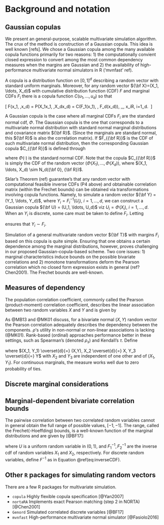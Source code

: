 # Background and notation

## Gaussian copulas

We present an general-purpose, scalable multivariate simulation algorithm. The crux of the method is construction of a Gaussian copula. This idea is well known [refs]. We chose a Gaussian copula among the many available copula functions primarily for two reasons: 1) the computationally convient closed expression to convert among the most common dependency measures when the margins are Gaussian and 2) the availability of high-performance multivariate normal simulators in R ('mvnfast' ref).  

A copula is a distribution function on $[0,1]^d$ describing a random vector with standard uniform marginals. Moreover, for any random vector ${\bf X}=(X_1, \ldots, X_d)$ with cumulative distribution function (CDF) $F$ and marginal CDFs $F_i$ there is a copula function 
$C(u_1, \ldots, u_d)$ so that 

\[
F(x_1, \ldots,x_d) = \mathbb P(X_1\leq x_1, \ldots,X_d\leq x_d) = C(F_1(x_1), \ldots, F_d(x_d)), \,\,\, x_i\in \mathbb R, i=1,\ldots,d. 
\]  

A Gaussian copula is the case where all marginal CDFs $F_i$ are the standard normal cdf, $\Phi$. The Gaussian copula is the one that corresponds to a multivariate normal distribution with standard normal marginal distributions and covariance matrix ${\bf R}$. (Since the marginals are standard normal, this ${\bf R}$ is also the correlation matrix). If $F_{{\bf R}}$ is the CDF of such multivariate normal distribution, then the corresponding Gaussian copula $C_{{\bf R}}$ is defined through

\begin{equation}
(\#eq:gauss)
F_{{\bf R}}(x_1, \ldots, x_d) = C_{{\bf R}}(\Phi(x_1), \ldots, \Phi(x_d)),
\end{equation}

where $\Phi(\cdot)$ is the standard normal CDF. Note that the copula $C_{{\bf R}}$ is simply the CDF of the random vector $(\Phi(X_1), \ldots, \Phi(X_d))$, where  $(X_1, \ldots, X_d) \sim N_d({\bf 0}, {\bf R})$. 

Sklar's Theorem (ref) guarantee's that any random vector with computational feasible inverse CDFs (P4 above) and obtainable correlation matrix (within the Frechet bounds) can be obtained via transformations involving copula functions. Namely, to simulate a random vector ${\bf Y}  = (Y_1, \ldots,  Y_d)$, where $Y_i=F_i^{-1}(U_i)$, $i=1, \ldots, d$, we can construct a Gaussian copula ${\bf U} = (U_1, \ldots,  U_d)$ viz $U_i=\Phi(X_i)$, $i=1, \ldots, d$. When an $Y_i$ is discrete, some care must be taken to define $F_i$. Letting 

\begin{equation}
F_{i}^{-1} = inf\{y:F_{i}(y) \geq u \}
(\#eq:inverseCDF)
\end{equation}

\noindent ensures that $Y_i \sim F_i$.

Simulation of a general multivariate random vector ${\bf T}$ with margins $F_i$ based on this copula is quite simple. Ensuring that one obtains a certain dependence among the marginal distributions, however, proves challenging in our proposed Gaussian-copula-based scheme. Two core issues: 1) marginal characteristics induce bounds on the possible bivariate correlations and 2) monotone transformations deform the Pearson correlation which no closed form expression exists in general (ref? Chen2001). The Frechet bounds are well-known.

## Measures of dependency

The population correlation coefficient, commonly called the Pearson (product-moment) correlation coefficient, describes the linear association between two random variables $X$ and $Y$ and is given by

\begin{equation}
(\#eq:pearson)
\rho(X,Y) = \frac{E(XY) - E(X)E(Y)}{\left[ var(X)var(Y)\right]^{1/2}} 
\end{equation}

As @MB13 and @MK01 discuss, for a bivariate normal $(X,Y)$ random vector the Pearson correlation adequately describes the dependency between the components. $\rho$'s utility in non-normal or non-linear associations is lacking (@MK01). Rank-based (ordinal) approaches performance better in these settings, such as Spearman's (denoted $\rho_s$) and Kendall's $\tau$. Define 

\begin{equation}
(\#eq:spearman)
\rho_s(X,Y) = 3 \left[ P\left[ (X_1 - X_2)(Y_1-Y_3) > 0 \right] - P\left[ (X_1 - X_2)(Y_1-Y_3) < 0 \right] \right]
\end{equation}

\noindent where $(X_1, Y_1) \overset{d}{=} (X,Y), X_2 \overset{d}{=} X, Y_3 \overset{d}{=} Y$ with $X_2$ and $Y_3$ are independent of one other and of $(X_1, Y_1)$. For continuous marginals, the measure works well due to zero probability of ties. 

## Discrete marginal considerations

<!-- 
For discrete marginals, however, one could perform a rescaled version of $\rho_s$ for random variables $X,Y$ with pmfs (or pdfs) $p(x)$ and $q(y)$, respectively. 

\begin{equation}
(\#eq:spearmanRescaled)
\rho_{RS}(X,Y) = \frac{\rho_s(X,Y)}{ \left[ \left[ 1 - \sum_x p(x)^3 \right] \left[ 1 - \sum_y q(y)^3 \right] \right]^{1/2}}
\end{equation}

\noindent Kendall's $\tau$ is the probability of concordant pairs minus the probability of discordant pairs and is given compactly as

\begin{equation}
  (\#eq:tau)
  \tau(X,Y) = \frac{\rho_s(X,Y)}{ \left[ \left[ 1 - \sum_x p(x)^3 \right] \left[ 1 - \sum_y q(y)^3 \right] \right]^{1/2}}
\end{equation}

-->

## Marginal-dependent bivariate correlation bounds

The pairwise correlation between two correlated random variables cannot in general obtain the full range of possible values, $[-1,-1]$. The range, called the Frechet(-Hoeffding) bounds, is a well-known function of the marginal distributions and are given by [@BF17]:

\begin{equation}
(\#eq:frechet)
\rho^{max} = \rho \left( F^{-1}_1 (U), F^{-1}_2 (U) \right), \quad \rho^{min} = \rho \left( F^{-1}_1 (U), F^{-1}_2 (1 - U) \right)
\end{equation}

\noindent where $U$ is a uniform random variable in $(0,1)$, and $F^{-1}_1, F^{-1}_2$ are the inverse cdf of random variables $X_1$ and $X_2$, respectively. For discrete random variables, define $F^{-1}$ as in Equation \@ref(eq:inverseCDF).

## Other `R` packages for simulating random vectors

There are a few R packages for multivariate simulation.

* `copula` Highly flexible copula specification [@Yan2007]
* `nortaRA` Implements exact Pearson matching (step 2 in NORTA) [@Chen2001] 
* `Genord` Simulated correlated discrete variables [@BF17]
* `mvnfast` High-performance multivariate normal simulator [@Fasiolo2016]

